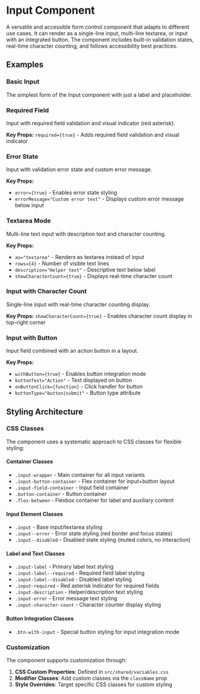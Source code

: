 
<Meta of={InputStories} />

# Input Component

A versatile and accessible form control component that adapts to different use cases. It can render as a single-line input, multi-line textarea, or input with an integrated button. The component includes built-in validation states, real-time character counting, and follows accessibility best practices.

## Examples

### Basic Input

The simplest form of the Input component with just a label and placeholder.

<Canvas of={InputStories.Default} />

### Required Field

Input with required field validation and visual indicator (red asterisk).

<Canvas of={InputStories.Required} />

**Key Props:** `required={true}` - Adds required field validation and visual indicator

### Error State

Input with validation error state and custom error message.

<Canvas of={InputStories.WithError} />

**Key Props:** 
- `error={true}` - Enables error state styling
- `errorMessage="Custom error text"` - Displays custom error message below input

### Textarea Mode

Multi-line text input with description text and character counting.

<Canvas of={InputStories.AsTextarea} />

**Key Props:**
- `as="textarea"` - Renders as textarea instead of input
- `rows={4}` - Number of visible text lines
- `description="Helper text"` - Descriptive text below label
- `showCharacterCount={true}` - Displays real-time character count

### Input with Character Count

Single-line input with real-time character counting display.

<Canvas of={InputStories.WithCharacterCount} />

**Key Props:** `showCharacterCount={true}` - Enables character count display in top-right corner

### Input with Button

Input field combined with an action button in a layout.

<Canvas of={InputStories.WithButton} />

**Key Props:**
- `withButton={true}` - Enables button integration mode
- `buttonText="Action"` - Text displayed on button
- `onButtonClick={function}` - Click handler for button
- `buttonType="button|submit"` - Button type attribute

## Styling Architecture

### CSS Classes

The component uses a systematic approach to CSS classes for flexible styling:

#### Container Classes
- `.input-wrapper` - Main container for all input variants
- `.input-button-container` - Flex container for input+button layout 
- `.input-field-container` - Input field container 
- `.button-container` - Button container 
- `.flex-between` - Flexbox container for label and auxiliary content

#### Input Element Classes
- `.input` - Base input/textarea styling
- `.input--error` - Error state styling (red border and focus states)
- `.input--disabled` - Disabled state styling (muted colors, no interaction)

#### Label and Text Classes
- `.input-label` - Primary label text styling
- `.input-label--required` - Required field label styling
- `.input-label--disabled` - Disabled label styling
- `.input-required` - Red asterisk indicator for required fields
- `.input-description` - Helper/description text styling
- `.input-error` - Error message text styling
- `.input-character-count` - Character counter display styling

#### Button Integration Classes
- `.btn-with-input` - Special button styling for input integration mode

### Customization

The component supports customization through:

1. **CSS Custom Properties**: Defined in `src/shared/variables.css`
2. **Modifier Classes**: Add custom classes via the `className` prop
3. **Style Overrides**: Target specific CSS classes for custom styling
